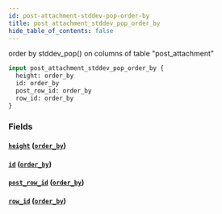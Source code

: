 ```yaml
---
id: post-attachment-stddev-pop-order-by
title: post_attachment_stddev_pop_order_by
hide_table_of_contents: false
---
```


order by stddev_pop() on columns of table "post_attachment"

```graphql
input post_attachment_stddev_pop_order_by {
  height: order_by
  id: order_by
  post_row_id: order_by
  row_id: order_by
}
```

### Fields

#### [`height`](#) ([`order_by`](../enums/order-by))

#### [`id`](#) ([`order_by`](../enums/order-by))

#### [`post_row_id`](#) ([`order_by`](../enums/order-by))

#### [`row_id`](#) ([`order_by`](../enums/order-by))
